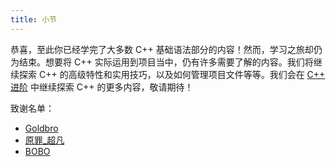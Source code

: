 ```yaml
---
title: 小节
---
```


恭喜，至此你已经学完了大多数 C++ 基础语法部分的内容！然而，学习之旅却仍为结束。想要将 C++ 实际运用到项目当中，仍有许多需要了解的内容。我们将继续探索 C++ 的高级特性和实用技巧，以及如何管理项目文件等等。我们会在 [C++ 进阶](/docs/cpp_plus) 中继续探索 C++ 的更多内容，敬请期待！

致谢名单：

- [Goldbro](https://github.com/GoldBro233)
- [原罪_超凡](https://github.com/yuanzui-cf)
- [BOBO](https://github.com/bobo272)
